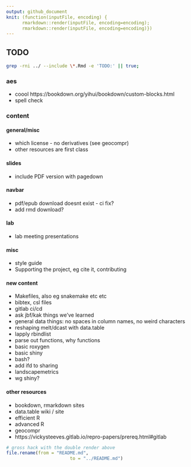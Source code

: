 ```yaml
---
output: github_document
knit: (function(inputFile, encoding) { 
      rmarkdown::render(inputFile, encoding=encoding);
      rmarkdown::render(inputFile, encoding=encoding)})
---
```



## TODO
```bash
grep -rni ../ --include \*.Rmd -e 'TODO:' || true;
```

### aes
* coool https://bookdown.org/yihui/bookdown/custom-blocks.html
* spell check

### content

#### general/misc
* which license - no derivatives (see geocompr)
* other resources are first class


#### slides
* include PDF version with pagedown

#### navbar
* pdf/epub download doesnt exist - ci fix?
* add rmd download?

#### lab
* lab meeting presentations

#### misc
* style guide
* Supporting the project, eg cite it, contributing

#### new content
* Makefiles, also eg snakemake etc etc 
* bibtex, csl files
* gitlab ci/cd
* ask jbf/kak things we've learned
* general data things: no spaces in column names, no weird characters
* reshaping melt/dcast with data.table
* lapply rbindlist
* parse out functions, why functions
* basic roxygen
* basic shiny
* bash?
* add ifd to sharing
* landscapemetrics
* wg shiny?


#### other resources
* bookdown, rmarkdown sites
* data.table wiki / site
* efficient R
* advanced R
* geocompr
* https://vickysteeves.gitlab.io/repro-papers/prereq.html#gitlab



```r
# gross hack with the double render above
file.rename(from = "README.md",
						to = "../README.md")
```

